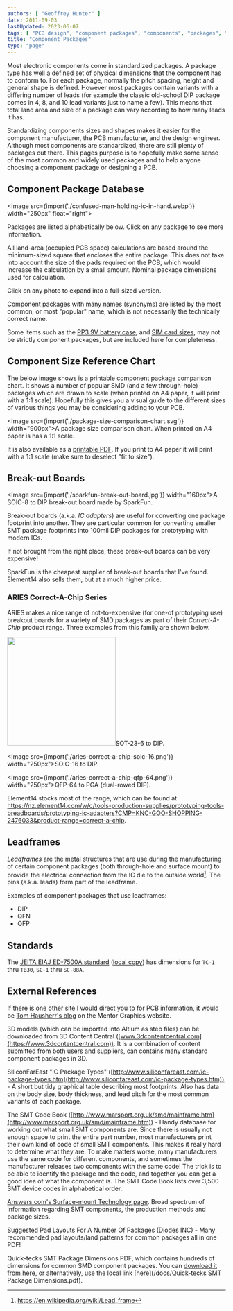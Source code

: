 ```yaml
---
authors: [ "Geoffrey Hunter" ]
date: 2011-09-03
lastUpdated: 2023-06-07
tags: [ "PCB design", "component packages", "components", "packages", "footprints", "dimensions", "manufacturers", "database", "leadframes" ]
title: "Component Packages"
type: "page"
---
```


Most electronic components come in standardized packages. A package type has well a defined set of physical dimensions that the component has to conform to. For each package, normally the pitch spacing, height and general shape is defined. However most packages contain variants with a differing number of leads (for example the classic old-school DIP package comes in 4, 8, and 10 lead variants just to name a few). This means that total land area and size of a package can vary according to how many leads it has.

Standardizing components sizes and shapes makes it easier for the component manufacturer, the PCB manufacturer, and the design engineer. Although most components are standardized, there are still plenty of packages out there. This pages purpose is to hopefully make some sense of the most common and widely used packages and to help anyone choosing a component package or designing a PCB.

## Component Package Database

<Image src={import('./confused-man-holding-ic-in-hand.webp')} width="250px" float="right"></Image>

Packages are listed alphabetically below. Click on any package to see more information.

All land-area (occupied PCB space) calculations are based around the minimum-sized square that encloses the entire package. This does not take into account the size of the pads required on the PCB, which would increase the calculation by a small amount. Nominal package dimensions used for calculation.

Click on any photo to expand into a full-sized version.

Component packages with many names (synonyms) are listed by the most common, or most "popular" name, which is not necessarily the technically correct name.

Some items such as the [PP3 9V battery case](/pcb-design/component-packages/pp3-component-package/), and [SIM card sizes](/pcb-design/component-packages/sim-card-sizes/), may not be strictly component packages, but are included here for completeness.

<ChildPages />

## Component Size Reference Chart

The below image shows is a printable component package comparison chart. It shows a number of popular SMD (and a few through-hole) packages which are drawn to scale (when printed on A4 paper, it will print with a 1:1 scale). Hopefully this gives you a visual guide to the different sizes of various things you may be considering adding to your PCB.

<Image src={import('./package-size-comparison-chart.svg')} width="900px">A package size comparison chart. When printed on A4 paper is has a 1:1 scale.</Image>

It is also available as a [printable PDF](/pdfs/package-size-comparison-chart.pdf). If you print to A4 paper it will print with a 1:1 scale (make sure to deselect "fit to size"). 

## Break-out Boards

<Image src={import('./sparkfun-break-out-board.jpg')} width="160px">A SOIC-8 to DIP break-out board made by SparkFun.</Image>

Break-out boards (a.k.a. _IC adapters_) are useful for converting one package footprint into another. They are particular common for converting smaller SMT package footprints into 100mil DIP packages for prototyping with modern ICs.

If not brought from the right place, these break-out boards can be very expensive!

SparkFun is the cheapest supplier of break-out boards that I've found. Element14 also sells them, but at a much higher price.

### ARIES Correct-A-Chip Series

ARIES makes a nice range of not-to-expensive (for one-of prototyping use) breakout boards for a variety of SMD packages as part of their _Correct-A-Chip_ product range. Three examples from this family are shown below.

<div style={{ display: 'flex' }}>
<Image src={import('./aries-correct-a-chip-sot-23-6.png')} width="250px">SOT-23-6 to DIP.</Image>

<Image src={import('./aries-correct-a-chip-soic-16.png')} width="250px">SOIC-16 to DIP. </Image>

<Image src={import('./aries-correct-a-chip-qfp-64.png')} width="250px">QFP-64 to PGA (dual-rowed DIP). </Image>
</div>

Element14 stocks most of the range, which can be found at https://nz.element14.com/w/c/tools-production-supplies/prototyping-tools-breadboards/prototyping-ic-adapters?CMP=KNC-GOO-SHOPPING-2476033&product-range=correct-a-chip.

## Leadframes

_Leadframes_ are the metal structures that are use during the manufacturing of certain component packages (both through-hole and surface mount) to provide the electrical connection from the IC die to the outside world[^bib-wikipedia-leadframe]. The pins (a.k.a. leads) form part of the leadframe.

Examples of component packages that use leadframes:

* DIP
* QFN
* QFP

## Standards

The [JEITA EIAJ ED-7500A standard](https://home.jeita.or.jp/tsc/std-pdf/ED-7500A-2.pdf) ([local copy](/pdfs/eiaj-ed-7500a-standard.pdf)) has dimensions for `TC-1` thru `TB30`, `SC-1` thru `SC-88A`.

## External References

If there is one other site I would direct you to for PCB information, it would be [Tom Hausherr's blog](http://blogs.mentor.com/tom-hausherr/) on the Mentor Graphics website.

3D models (which can be imported into Altium as step files) can be downloaded from 3D Content Central ([www.3dcontentcentral.com](https://www.3dcontentcentral.com)). It is a combination of content submitted from both users and suppliers, can contains many standard component packages in 3D.

SiliconFarEast "IC Package Types" ([http://www.siliconfareast.com/ic-package-types.htm](http://www.siliconfareast.com/ic-package-types.htm)) - A short but tidy graphical table describing most footprints. Also has data on the body size, body thickness, and lead pitch for the most common variants of each package.

The SMT Code Book ([http://www.marsport.org.uk/smd/mainframe.htm](http://www.marsport.org.uk/smd/mainframe.htm)) - Handy database for working out what small SMT components are. Since there is usually not enough space to print the entire part number, most manufacturers print their own kind of code of small SMT components. This makes it really hard to determine what they are. To make matters worse, many manufacturers use the same code for different components, and sometimes the manufacturer releases two components with the same code! The trick is to be able to identify the package and the code, and together you can get a good idea of what the component is. The SMT Code Book lists over 3,500 SMT device codes in alphabetical order.

[Answers.com's Surface-mount Technology page](http://www.answers.com/topic/surface-mount-technology). Broad spectrum of information regarding SMT components, the production methods and package sizes.

Suggested Pad Layouts For A Number Of Packages (Diodes INC) - Many recommended pad layouts/land patterns for common packages all in one PDF!

Quick-tecks SMT Package Dimensions PDF, which contains hundreds of dimensions for common SMD component packages. You can [download it from here](http://www.quick-teck.co.uk/TechArticleDoc/9522698761347382744.pdf), or alternatively, use the local link [here](/docs/Quick-tecks SMT Package Dimensions.pdf).

[^bib-wikipedia-leadframe]:  https://en.wikipedia.org/wiki/Lead_frame
